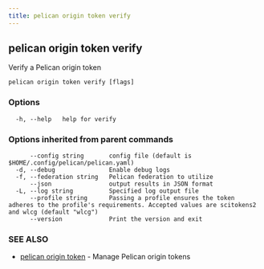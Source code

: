 ```yaml
---
title: pelican origin token verify
---
```


## pelican origin token verify

Verify a Pelican origin token

```
pelican origin token verify [flags]
```

### Options

```
  -h, --help   help for verify
```

### Options inherited from parent commands

```
      --config string       config file (default is $HOME/.config/pelican/pelican.yaml)
  -d, --debug               Enable debug logs
  -f, --federation string   Pelican federation to utilize
      --json                output results in JSON format
  -L, --log string          Specified log output file
      --profile string      Passing a profile ensures the token adheres to the profile's requirements. Accepted values are scitokens2 and wlcg (default "wlcg")
      --version             Print the version and exit
```

### SEE ALSO

* [pelican origin token](/commands-reference/origin/token/)	 - Manage Pelican origin tokens
